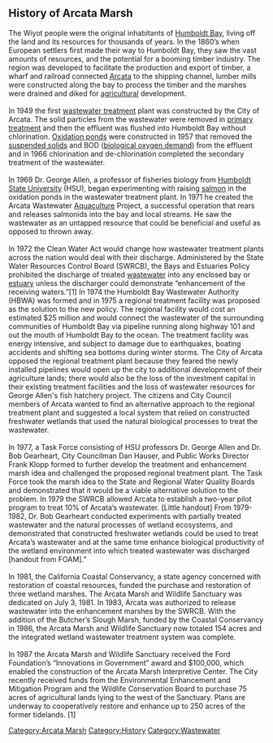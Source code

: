 == History of Arcata Marsh ==
The Wiyot people were the original inhabitants of [[Humboldt Bay]], living off the land and its resources for thousands of years.  In the 1860’s when European settlers first made their way to Humboldt Bay, they saw the vast amounts of resources, and the potential for a booming timber industry.  The region was developed to facilitate the production and export of timber, a wharf and railroad connected [[Arcata]] to the shipping channel, lumber mills were constructed along the bay to process the timber and the marshes were drained and diked for [[agricultural]] development.  <br />
<br />In 1949 the first [[wastewater treatment]] plant was constructed by the City of Arcata.  The solid particles from the wastewater were removed in [[primary treatment]] and then the effluent was flushed into Humboldt Bay without chlorination.  [[Oxidation ponds]] were constructed in 1957 that removed the [[suspended solids]] and BOD ([[biological oxygen demand]]) from the effluent and in 1966 chlorination and de-chlorination completed the secondary treatment of the wastewater. <br /> 
<br />In 1969 Dr. George Allen, a professor of fisheries biology from [[Humboldt State University]] (HSU), began experimenting with raising [[salmon]] in the oxidation ponds in the wastewater treatment plant.  In 1971 he created the Arcata Wastewater [[Aquaculture]] Project, a successful operation that rears and releases salmonids into the bay and local streams.  He saw the wastewater as an untapped resource that could be beneficial and useful as opposed to thrown away.<br />
<br />In 1972 the Clean Water Act would change how wastewater treatment plants across the nation would deal with their discharge.  Administered by the State Water Resources Control Board (SWRCB), the Bays and Estuaries Policy prohibited the discharge of treated [[wastewater]] into any enclosed bay or [[estuary]] unless the discharger could demonstrate “enhancement of the receiving waters.”[1] In 1974 the Humboldt Bay Wastewater Authority (HBWA) was formed and in 1975 a regional treatment facility was proposed as the solution to the new policy.  The regional facility would cost an estimated $25 million and would connect the wastewater of the surrounding communities of Humboldt Bay via pipeline running along highway 101 and out the mouth of Humboldt Bay to the ocean.  The treatment facility was energy intensive, and subject to damage due to earthquakes, boating accidents and shifting sea bottoms during winter storms.  The City of Arcata opposed the regional treatment plant because they feared the newly installed pipelines would open up the city to additional development of their agriculture lands; there would also be the loss of the investment capital in their existing treatment facilities and the loss of wastewater resources for George Allen's fish hatchery project.  The citizens and City Council members of Arcata wanted to find an alternative approach to the regional treatment plant and suggested a local system that relied on constructed freshwater wetlands that used the natural biological processes to treat the wastewater.  <br />
<br />In 1977, a Task Force consisting of HSU professors Dr. George Allen and Dr. Bob Gearheart, City Councilman Dan Hauser, and Public Works Director Frank Klopp formed to further develop the treatment and enhancement marsh idea and challenged the proposed regional treatment plant.  The Task Force took the marsh idea to the State and Regional Water Quality Boards and demonstrated that it would be a viable alternative solution to the problem.  In 1979 the SWRCB allowed Arcata to establish a two-year pilot program to treat 10% of Arcata’s wastewater. [Little handout] From 1979-1982, Dr. Bob Gearheart conducted experiments with partially treated wastewater and the natural processes of wetland ecosystems, and demonstrated that constructed freshwater wetlands could be used to treat Arcata’s wastewater and at the same time enhance biological productivity of the wetland environment into which treated wastewater was discharged [handout from FOAM].” <br />
<br />In 1981, the California Coastal Conservancy, a state agency concerned with restoration of coastal resources, funded the purchase and restoration of three wetland marshes. The Arcata Marsh and Wildlife Sanctuary was dedicated on July 3, 1981.  In 1983, Arcata was authorized to release wastewater into the enhancement marshes by the SWRCB.  With the addition of the Butcher’s Slough Marsh, funded by the Coastal Conservancy in 1986, the Arcata Marsh and Wildlife Sanctuary now totaled 154 acres and the integrated wetland wastewater treatment system was complete. <br />
<br />In 1987 the Arcata Marsh and Wildlife Sanctuary received the Ford Foundation’s “Innovations in Government” award and $100,000, which enabled the construction of the Arcata Marsh Interpretive Center.  The City recently received funds from the Environmental Enhancement and Mitigation Program and the Wildlife Conservation Board to purchase 75 acres of agricultural lands lying to the west of the Sanctuary. Plans are underway to cooperatively restore and enhance up to 250 acres of the former tidelands. [1]

[[Category:Arcata Marsh]]
[[Category:History]]
[[Category:Wastewater]]